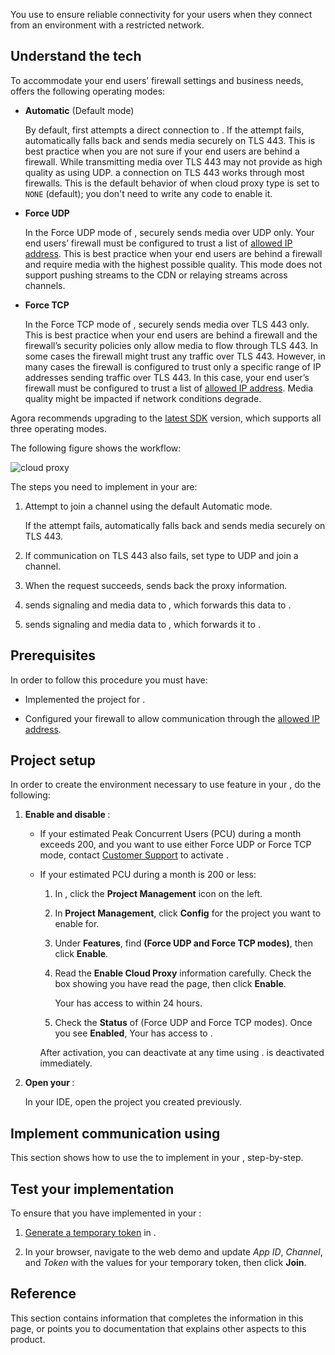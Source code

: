

You use <Vg k="COMPANY" /> <Vg k="CP"/> to ensure reliable connectivity for your users when they connect from an environment with a restricted network.

## Understand the tech

To accommodate your end users’ firewall settings and business needs, <Vg k="CP"/> offers the following operating modes:

-   **Automatic** (Default mode)

    By default, <Vpd k="SDK" /> first attempts a direct connection to <Vg k="AGORA_BACKEND" />. If the attempt fails, <Vpd k="SDK" /> automatically falls back and sends media securely on TLS 443. This is best practice when you are not sure if your end users are behind a firewall. While transmitting media over TLS 443 may not provide as high quality as using UDP. a connection on TLS 443 works through most firewalls. This is the default behavior of <Vpd k="SDK" /> when cloud proxy type is set to `NONE` (default); you don't need to write any code to enable it.

-   **Force UDP**

    In the Force UDP mode of <Vg k="CP"/>, <Vpd k="SDK" /> securely sends media over UDP only. Your end users’ firewall must be configured to trust a list of [allowed IP address](../reference/cloud-proxy-allowed-ips).
    This is best practice when your end users are behind a firewall and require media with the highest possible quality. This mode does not support pushing streams to the CDN or relaying streams across
    channels.

-   **Force TCP**

    In the Force TCP mode of <Vg k="CP"/>, <Vpd k="SDK" /> securely sends media over TLS 443 only. This is best practice when your end users are behind a firewall and the firewall’s security policies only allow media to flow through
    TLS 443. In some cases the firewall might trust any traffic over TLS 443. However, in many cases the firewall is configured to trust only a specific range of IP addresses sending traffic over TLS 443. In this case, your end user’s firewall must be
    configured to trust a list of [allowed IP address](../reference/cloud-proxy-allowed-ips). Media quality might be impacted if network conditions degrade.


Agora recommends upgrading to the [latest SDK](../../sdks) version, which supports all three operating modes.

The following figure shows the <Vg k="CP"/> workflow:

![cloud proxy](/images/video-sdk/cloud-proxy.svg)

The steps you need to implement <Vg k="CP"/> in your <Vpl k="CLIENT" /> are:

1. Attempt to join a channel using the default Automatic mode. 

    If the attempt fails, <Vpd k="SDK" /> automatically falls back and sends media securely on TLS 443.

1. If communication on TLS 443 also fails, set <Vg k="CP"/> type to UDP and join a channel.

1. When the request succeeds, <Vg k="CP"/> sends back the proxy information.

1. <Vpd k="SDK" /> sends signaling and media data to <Vg k="CP"/>, which forwards this data to <Vg k="AGORA_BACKEND" />.

1. <Vg k="AGORA_BACKEND" /> sends signaling and media data to <Vg k="CP"/>, which forwards it to <Vpd k="SDK" />.

## Prerequisites

In order to follow this procedure you must have:

-   Implemented the [<Vg k="GET_STARTED"/>](../get-started/get-started-sdk) project for <Vpd k="NAME"/>.

-   Configured your firewall to allow communication through the <Vg k="CP"/> [allowed IP address](../reference/cloud-proxy-allowed-ips).


## Project setup

In order to create the environment necessary to use <Vg k="CP"/> feature in your <Vpl k="CLIENT" />, do the following:

1.  **Enable and disable <Vg k="CP"/>**:

    -   If your estimated Peak Concurrent Users (PCU) during a month exceeds 200, and you want to use either Force UDP or Force TCP
        mode, contact [<Vg k="COMPANY" /> Customer Support](mailto:support@agora.io) to activate <Vg k="CP"/>.

    -   If your estimated PCU during a month is 200 or less:

        1.  In [<Vg k="CONSOLE" />](https://console.agora.io/), click the **Project Management** icon on the left.

        2.  In **Project Management**, click **Config** for the project you want to enable <Vg k="CP"/> for.

        3.  Under **Features**, find **<Vg k="CP"/> (Force UDP and Force TCP modes)**, then click **Enable**.

        4.  Read the **Enable Cloud Proxy** information carefully. Check the box showing you have read the page, then click
            **Enable**.

            Your <Vpl k="CLIENT" /> has access to <Vg k="CP"/> within 24 hours.

        5.  Check the **Status** of <Vg k="CP"/> (Force UDP and Force TCP modes). Once you see **Enabled**, Your <Vpl k="CLIENT" /> has access to <Vg k="CP"/>.

        After activation, you can deactivate <Vg k="CP"/> at any time using [<Vg k="CONSOLE" />](https://console.agora.io/). <Vg k="CP"/> is deactivated immediately.

2.  **Open your <Vpl k="CLIENT" />**:

    In your IDE, open the [<Vg k="GET_STARTED"/>](../get-started/get-started-sdk) <Vpd k="NAME"/> project you created previously.
    
## Implement communication using <Vg k="CP"/>

This section shows how to use the <Vpd k="SDK" /> to implement <Vg k="CP"/> in your <Vpl k="CLIENT" />, step-by-step.

<ProjectImplement/>

## Test your implementation

To ensure that you have implemented <Vg k="CP"/> in your <Vpl k="CLIENT" />:

1.  [Generate a temporary token](../reference/manage-agora-account#generate-a-temporary-token) in <Vg k="CONSOLE" /> .

2. In your browser, navigate to the <Link target="_blank" to="{{Global.DEMO_BASIC_VIDEO_CALL_URL}}"><Vg k="COMPANY" /> web demo</Link> and update _App ID_, _Channel_, and _Token_ with the values for your temporary token, then click **Join**.


<ProjectTest/>

## Reference

This section contains information that completes the information in this page, or points you to documentation that explains other aspects to this
product.

<Reference/>
